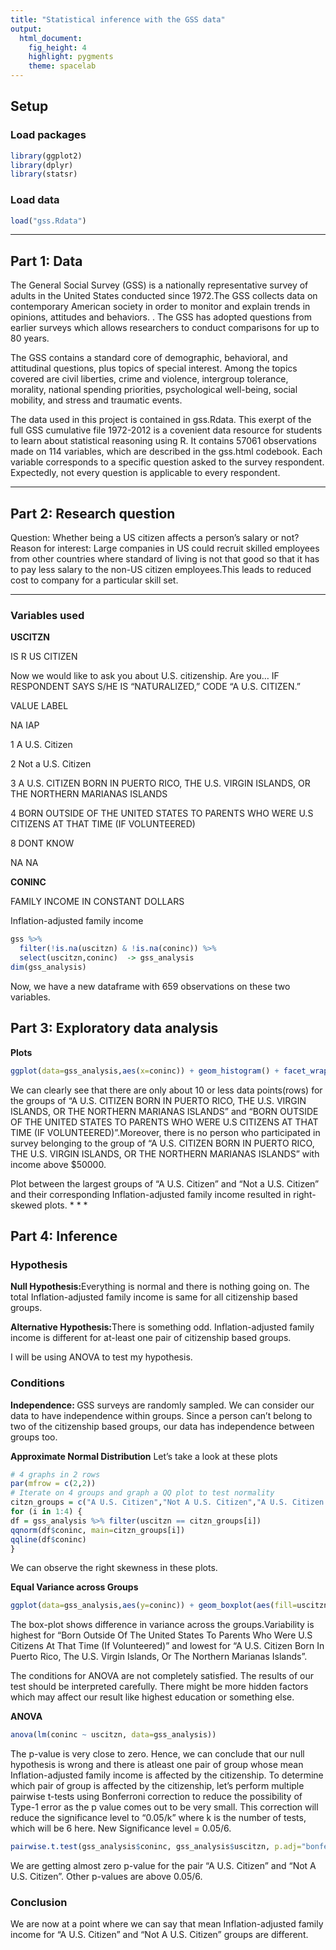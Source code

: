 ---
title: "Statistical inference with the GSS data"
output: 
  html_document: 
    fig_height: 4
    highlight: pygments
    theme: spacelab
---

## Setup

### Load packages

```{r load-packages, message = FALSE}
library(ggplot2)
library(dplyr)
library(statsr)
```

### Load data

```{r load-data}
load("gss.Rdata")
```



* * *

## Part 1: Data
The General Social Survey (GSS) is a nationally representative survey of adults in the United States conducted since 1972.The GSS collects data on contemporary American society in order to monitor and explain trends in opinions, attitudes and behaviors. . The GSS has adopted questions from earlier surveys which allows researchers to conduct comparisons for up to 80 years.

The GSS contains a standard core of demographic, behavioral, and attitudinal questions, plus topics of special interest. Among the topics covered are civil liberties, crime and violence, intergroup tolerance, morality, national spending priorities, psychological well-being, social mobility, and stress and traumatic events.

The data used in this project is contained in gss.Rdata. This exerpt of the full GSS cumulative file 1972-2012 is a covenient data resource for students to learn about statistical reasoning using R. It contains 57061 observations made on 114 variables, which are described in the gss.html codebook. Each variable corresponds to a specific question asked to the survey respondent. Expectedly, not every question is applicable to every respondent.

* * *

## Part 2: Research question
Question: Whether being a US citizen affects a person's salary or not?
Reason for interest: Large companies in US could recruit skilled employees from other countries where standard of living is not that good so that it has to pay less salary to the non-US citizen employees.This leads to reduced cost to company for a particular skill set.

* * *

### Variables used
**USCITZN**

IS R US CITIZEN

Now we would like to ask you about U.S. citizenship. Are you… IF RESPONDENT SAYS S/HE IS “NATURALIZED,” CODE “A U.S. CITIZEN.”

VALUE	LABEL

NA	IAP

1	A U.S. Citizen

2	Not a U.S. Citizen

3	A U.S. CITIZEN BORN IN PUERTO RICO, THE U.S. VIRGIN ISLANDS, OR THE NORTHERN MARIANAS ISLANDS

4	BORN OUTSIDE OF THE UNITED STATES TO PARENTS WHO WERE U.S CITIZENS AT THAT TIME (IF VOLUNTEERED)

8	DONT KNOW

NA	NA

**CONINC**

FAMILY INCOME IN CONSTANT DOLLARS

Inflation-adjusted family income

```{r}
gss %>%
  filter(!is.na(uscitzn) & !is.na(coninc)) %>%
  select(uscitzn,coninc)  -> gss_analysis
dim(gss_analysis)
```
Now, we have a new dataframe with 659 observations on these two variables.


## Part 3: Exploratory data analysis

**Plots**

```{r}
ggplot(data=gss_analysis,aes(x=coninc)) + geom_histogram() + facet_wrap(~uscitzn)
```

We can clearly see that there are only about 10 or less data points(rows) for the groups of "A U.S. CITIZEN BORN IN PUERTO RICO, THE U.S. VIRGIN ISLANDS, OR THE NORTHERN MARIANAS ISLANDS" and "BORN OUTSIDE OF THE UNITED STATES TO PARENTS WHO WERE U.S CITIZENS AT THAT TIME (IF VOLUNTEERED)".Moreover, there is no person who participated in survey belonging to the group of "A U.S. CITIZEN BORN IN PUERTO RICO, THE U.S. VIRGIN ISLANDS, OR THE NORTHERN MARIANAS ISLANDS" with income above $50000.

Plot between the largest groups of "A U.S. Citizen" and "Not a U.S. Citizen" and their corresponding Inflation-adjusted family income resulted in right-skewed plots.
* * *

## Part 4: Inference

### Hypothesis
**Null Hypothesis:**Everything is normal and there is nothing going on. The total Inflation-adjusted family income is same for all citizenship based groups.

**Alternative Hypothesis:**There is something odd. Inflation-adjusted family income is different for at-least one pair of citizenship based groups.

I will be using ANOVA to test my hypothesis.

### Conditions

**Independence: **GSS surveys are randomly sampled. We can consider our data to have independence within groups.
Since a person can't belong to two of the citizenship based groups, our data has independence between groups too. 

**Approximate Normal Distribution**
Let's take a look at these plots
```{r}
# 4 graphs in 2 rows
par(mfrow = c(2,2))
# Iterate on 4 groups and graph a QQ plot to test normality
citzn_groups = c("A U.S. Citizen","Not A U.S. Citizen","A U.S. Citizen Born In Puerto Rico, The U.S. Virgin Islands, Or The Northern Marianas Islands","Born Outside Of The United States To Parents Who Were U.S Citizens At That Time (If Volunteered)")
for (i in 1:4) {
df = gss_analysis %>% filter(uscitzn == citzn_groups[i])  
qqnorm(df$coninc, main=citzn_groups[i])
qqline(df$coninc)
}
```

We can observe the right skewness in these plots.

**Equal Variance across Groups**
```{r}
ggplot(data=gss_analysis,aes(y=coninc)) + geom_boxplot(aes(fill=uscitzn))
```

The box-plot shows difference in variance across the groups.Variability is highest for "Born Outside Of The United States To Parents Who Were U.S Citizens At That Time (If Volunteered)" and lowest for "A U.S. Citizen Born In Puerto Rico, The U.S. Virgin Islands, Or The Northern Marianas Islands".

The conditions for ANOVA are not completely satisfied. The results of our test should be interpreted carefully. There might be more hidden factors which may affect our result like highest education or something else.

**ANOVA**
```{r}
anova(lm(coninc ~ uscitzn, data=gss_analysis))
```

The p-value is very close to zero. Hence, we can conclude that our null hypothesis is wrong and there is atleast one pair of group whose mean Inflation-adjusted family income is affected by the citizenship.
To determine which pair of group is affected by the citizenship, let's perform multiple pairwise t-tests using Bonferroni correction to reduce the possibility of Type-1 error as the p value comes out to be very small. This correction will reduce the significance level to "0.05/k" where k is the number of tests, which will be 6 here. New Significance level = 0.05/6.
```{r}
pairwise.t.test(gss_analysis$coninc, gss_analysis$uscitzn, p.adj="bonferroni")
```

We are getting almost zero p-value for the pair "A U.S. Citizen" and "Not A U.S. Citizen". Other p-values are above 0.05/6.

### Conclusion
We are now at a point where we can say that mean Inflation-adjusted family income for "A U.S. Citizen" and "Not A U.S. Citizen" groups are different.
